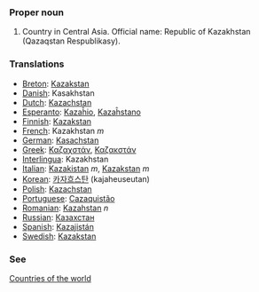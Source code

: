 ===Proper noun===

# Country in Central Asia. Official name: Republic of Kazakhstan (Qazaqstan Respublikasy).
===Translations===
*[[Breton]]: [[Kazakstan]]
*[[Danish]]: Kasakhstan
*[[Dutch]]: [[Kazachstan]]
*[[Esperanto]]: [[Kazaĥio]], [[Kazaĥstano]]
*[[Finnish]]: [[Kazakstan]]
*[[French]]: Kazakhstan ''m''
*[[German]]: [[Kasachstan]]
*[[Greek]]: [[Καζαχστάν]], [[Καζακστάν]]
*[[Interlingua]]: Kazakhstan
*[[Italian]]: [[Kazakistan]] ''m'', [[Kazakstan]] ''m''
*[[Korean]]: [[카자흐스탄]] (kajaheuseutan)
*[[Polish]]: [[Kazachstan]]
*[[Portuguese]]: [[Cazaquistão]]
*[[Romanian]]: [[Kazahstan]] ''n''
*[[Russian]]: [[Казахстан]]
*[[Spanish]]: [[Kazajistán]]
*[[Swedish]]: [[Kazakstan]]

===See===
[[Countries of the world]]